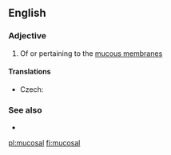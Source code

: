 ==English==

===Adjective===
{{en-adj|-}}

# Of or pertaining to the [[mucous membrane]]s

====Translations====
{{trans-top|of or pertaining to the mucous membranes}}
* Czech: {{t+|cs|slizniční}}
{{trans-mid}}
{{trans-bottom}}

===See also===
* {{l|en|mucous}}

[[pl:mucosal]]
[[fi:mucosal]]
